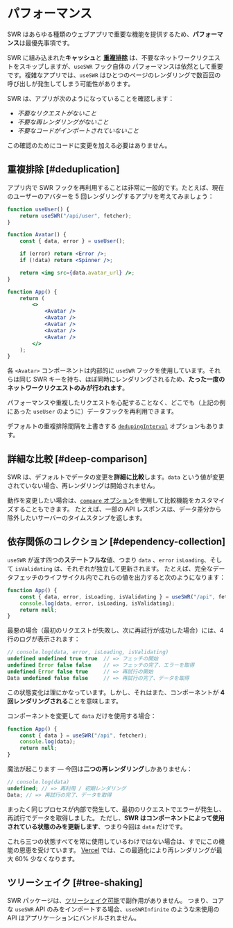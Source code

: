 # パフォーマンス

SWR はあらゆる種類のウェブアプリで重要な機能を提供するため、**パフォーマンス**は最優先事項です。

SWR に組み込まれた**キャッシュ**と **[重複排除](/ja/docs/advanced/performance#重複排除)** は、不要なネットワークリクエストをスキップしますが、`useSWR` フック自体の
パフォーマンスは依然として重要です。複雑なアプリでは、`useSWR` はひとつのページのレンダリングで数百回の呼び出しが発生してしまう可能性があります。

SWR は、アプリが次のようになっていることを確認します：

-   _不要なリクエストがないこと_
-   _不要な再レンダリングがないこと_
-   _不要なコードがインポートされていないこと_

この確認のためにコードに変更を加える必要はありません。

## 重複排除 [#deduplication]

アプリ内で SWR フックを再利用することは非常に一般的です。たとえば、現在のユーザーのアバターを 5 回レンダリングするアプリを考えてみましょう：

```jsx
function useUser() {
    return useSWR("/api/user", fetcher);
}

function Avatar() {
    const { data, error } = useUser();

    if (error) return <Error />;
    if (!data) return <Spinner />;

    return <img src={data.avatar_url} />;
}

function App() {
    return (
        <>
            <Avatar />
            <Avatar />
            <Avatar />
            <Avatar />
            <Avatar />
        </>
    );
}
```

各 `<Avatar>` コンポーネントは内部的に `useSWR` フックを使用しています。それらは同じ SWR キーを持ち、ほぼ同時にレンダリングされるため、**たった一度のネットワークリクエストのみが行われます**。

パフォーマンスや重複したリクエストを心配することなく、どこでも（上記の例にあった `useUser` のように）データフックを再利用できます。

デフォルトの重複排除間隔を上書きする [`dedupingInterval`](/docs/api) オプションもあります。

## 詳細な比較 [#deep-comparison]

SWR は、デフォルトでデータの変更を**詳細に比較**します。`data` という値が変更されていない場合、再レンダリングは開始されません。

動作を変更したい場合は、[`compare` オプション](/docs/api)を使用して比較機能をカスタマイズすることもできます。
たとえば、一部の API レスポンスは、データ差分から除外したいサーバーのタイムスタンプを返します。

## 依存関係のコレクション [#dependency-collection]

`useSWR` が返す四つの**ステートフルな**値、つまり `data` 、`error` `isLoading`、そして `isValidating` は、それぞれが独立して更新されます。
たとえば、完全なデータフェッチのライフサイクル内でこれらの値を出力すると次のようになります：

```jsx
function App() {
    const { data, error, isLoading, isValidating } = useSWR("/api", fetcher);
    console.log(data, error, isLoading, isValidating);
    return null;
}
```

最悪の場合（最初のリクエストが失敗し、次に再試行が成功した場合）には、4 行のログが表示されます：

```js
// console.log(data, error, isLoading, isValidating)
undefined undefined true true  // => フェッチの開始
undefined Error false false    // => フェッチの完了、エラーを取得
undefined Error false true     // => 再試行の開始
Data undefined false false     // => 再試行の完了、データを取得
```

この状態変化は理にかなっています。しかし、それはまた、コンポーネントが **4 回レンダリングされる**ことを意味します。

コンポーネントを変更して `data` だけを使用する場合：

```jsx
function App() {
    const { data } = useSWR("/api", fetcher);
    console.log(data);
    return null;
}
```

魔法が起こります — 今回は**二つの再レンダリング**しかありません：

```js
// console.log(data)
undefined; // => 再利用 / 初期レンダリング
Data; // => 再試行の完了、データを取得
```

まったく同じプロセスが内部で発生して、最初のリクエストでエラーが発生し、再試行でデータを取得しました。
ただし、**SWR はコンポーネントによって使用されている状態のみを更新します**、つまり今回は `data` だけです。

これら三つの状態すべてを常に使用しているわけではない場合は、すでにこの機能の恩恵を受けています。
[Vercel](https://vercel.com) では、この最適化により再レンダリングが最大 60% 少なくなります。

## ツリーシェイク [#tree-shaking]

SWR パッケージは、[ツリーシェイク可能](https://webpack.js.org/guides/tree-shaking)で副作用がありません。
つまり、コアな `useSWR` API のみをインポートする場合、`useSWRInfinite` のような未使用の API はアプリケーションにバンドルされません。
